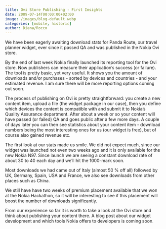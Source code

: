 ```yaml
---
title: Ovi Store Publishing - First Insights
date: 2009-07-14T00:00:00+02:00
image: /images/blog-default.webp
categories: [mobile, historic]
author: Diana/Rocco
---
```


<div class="entry-content">
We have been eagerly awaiting download stats for Panda Route, our travel planner widget, ever since it passed QA and was published in the Nokia Ovi store.



By the end of last week Nokia finally launched its reporting tool for the Ovi store. Now publishers can measure their application’s success (or failure). The tool is pretty basic, yet very useful. It shows you the amount of downloads and/or purchases - sorted by devices and countries - and your estimated revenue. I am sure there will be more reporting options coming out soon.



The process of publishing on Ovi is pretty straightforward: you create a new content item, upload a file (the widget package in our case), then you define which devices the content is compatible with and submit it to Nokia’s Quality Assurance department. After about a week or so your content will have passed (or failed) QA and goes public after a few more days. A couple of days later you can then see statistics about your content item - download numbers being the most interesting ones for us (our widget is free), but of course also gained revenue etc.



The first look at our stats made us smile. We did not expect much, since our widget was launched not even two weeks ago and it is only available for the new Nokia N97. Since launch we are seeing a constant download rate of about 30 to 40 each day and we’ll hit the 1000-mark soon.



Most downloads we had came out of Italy (almost 50 % off all)  followed by UK, Germany, Spain, USA and France, we also see downloads from other places such as China.



We still have have two weeks of premium placement available that we won at the Nokia Hackathon, so it will be interesting to see if this placement will boost the number of downloads significantly.



From our experience so far it is worth to take a look at the Ovi store and think about publishing your content there. A blog post about our widget development and which tools Nokia offers to developers is coming soon.
</div>

